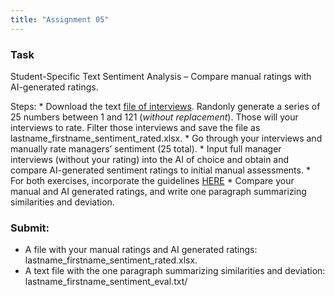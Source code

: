 ```yaml
---
title: "Assignment 05"
---
```


### Task
Student-Specific Text Sentiment Analysis -- Compare manual ratings with AI-generated ratings.

Steps:
* Download the text [file of interviews](/data/interviews/interview-texts-only.xlsx). Randonly generate a series of 25 numbers between 1 and 121 (_without replacement_). Those will your interviews to rate. Filter those interviews and save the file as lastname_firstname_sentiment_rated.xlsx.
* Go through your interviews and manually rate managers' sentiment (25 total).
* Input full manager interviews (without your rating) into the AI of choice and obtain and compare AI-generated sentiment ratings to initial manual assessments.
* For both exercises, incorporate the guidelines [HERE](/week05/assets/sentiment-guidelines.md)
* Compare your manual and AI generated ratings, and write one paragraph summarizing similarities and deviation.

### Submit:
* A file with your manual ratings and AI generated ratings: lastname_firstname_sentiment_rated.xlsx.
* A text file with the one paragraph summarizing similarities and deviation: lastname_firstname_sentiment_eval.txt/